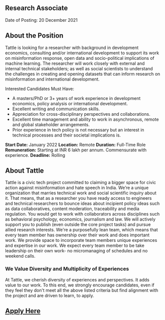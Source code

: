 ## Research Associate

Date of Posting: 20 December 2021

## About the Position
Tattle is looking for a researcher with background in development economics, consulting and/or international development to
support its work on misinformation response, open data and socio-political implications of machine learning. The researcher will work closely with external and internal technical stakeholders; as well as social scientists to understand the challenges in creating and opening datasets that can inform research on misinformation and international development.    

Interested Candidates Must Have:

- A masters/PhD or 3+ years of work experience in development economics, policy analysis or international development. 
- Excellent writing and communication skills.
- Appreciation for cross-disciplinary perspectives and collaborations.
- Excellent time management and ability to work in asynchronous, remote and global stakeholder arrangements.
- Prior experience in tech policy is not necessary but an interest in technical processes and their societal implications is.   


**Start Date:** January 2022
**Location:** Remote
**Duration:** Full-Time Role 
**Remuneration:** Starting at INR 6 lakh per annum. Commensurate with experience.
**Deadline:** Rolling 

## About Tattle
Tattle is a civic tech project committed to claiming a bigger space for civic action against misinformation and hate speech in India. We’re a unique organization that marries technical work and social scientific inquiry about it. That means, that as a researcher you have ready access to engineers and technical researchers to bounce ideas about incipient policy ideas such as data collaboratives, content moderation, traceability and media regulation. You would get to work with collaborators across disciplines such as behavioral psychology, economics, journalism and law. We will actively support you to publish (even outside the core project tasks) and pursue allied research interests. 
We're a purposefully lean team, which means that every team member has ownership over their work and does important work. We provide space to incorporate team members unique experiences and expertise in our work. We expect every team member to be take leadership on their own work- no micromanaging of schedules and no weekend calls.

### We Value Diversity and Multiplicity of Experiences
At Tattle, we cherish diversity of experiences and perspectives. It adds value to our work. To this end, we strongly encourage candidates, even if they feel they don't meet all the above listed criteria but find alignment with the project and are driven to learn, to apply.


## [Apply Here](https://docs.google.com/forms/d/e/1FAIpQLSf9kH9vWZoscBzxMITtxbTlmUJlogj9HejsZXUjs_H1dzssuQ/viewform?usp=sf_link)
